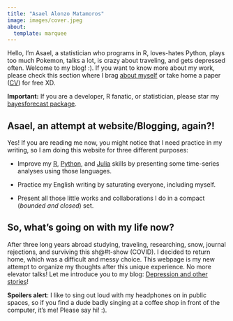 ```yaml
---
title: "Asael Alonzo Matamoros"
image: images/cover.jpeg
about:
  template: marquee
---
```


Hello, I'm Asael, a statistician who programs in R, loves-hates Python, plays too much Pokemon, talks a lot, is crazy about traveling, and gets depressed often. Welcome to my blog! :). If you want to know more about my work, please check this section where I brag [about myself](about.qmd) or take home a paper ([CV](CVAsaelWork.pdf)) for free XD. 

**Important:** If you are a developer, R fanatic, or statistician, please star my [bayesforecast package](https://github.com/asael697/bayesforecast).

## Asael, an attempt at website/Blogging, again?! 

Yes! If you are reading me now, you might notice that I need practice in my writing, so I am doing this website for three different purposes:

  - Improve my [R](https://www.r-project.org/), [Python](https://www.python.org/), and [Julia](https://julialang.org/) skills by presenting some time-series analyses using those languages.

  - Practice my English writing by saturating everyone, including myself.
  
  - Present all those little works and collaborations I do in a compact (*bounded and closed*) set.
  
## So, what's going on with my life now?

After three long years abroad studying, traveling, researching, snow, journal rejections, and surviving this sh@#t-show (COVID). I decided to return home, which was a difficult and messy choice. This webpage is my new attempt to organize my thoughts after this unique experience. No more elevator talks! Let me introduce you to my blog: [Depression and other stories](https://asael697.github.io/DOF/)!

**Spoilers alert**: I like to sing out loud with my headphones on in public spaces, so if you find a dude badly singing at a coffee shop in front of the computer, it's me! Please say hi! :).
